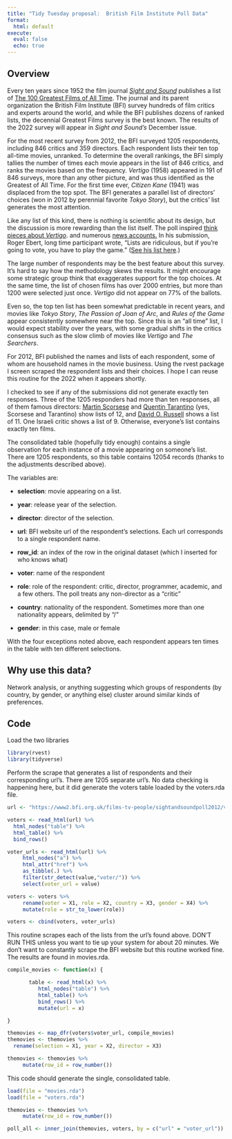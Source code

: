 ```yaml
---
title: "Tidy Tuesday proposal:  British Film Institute Poll Data"
format: 
  html: default
execute:
  eval: false
  echo: true
---
```


## Overview

Every ten years since 1952 the film journal [*Sight and Sound*](https://www.bfi.org.uk/sight-and-sound) publishes a list of [The 100 Greatest Films of All Time](https://www.bfi.org.uk/sight-and-sound/greatest-films-all-time). The journal and its parent organization the British Film Institute (BFI) survey hundreds of film critics and experts around the world, and while the BFI publishes dozens of ranked lists, the decennial Greatest Films survey is the best known. The results of the 2022 survey will appear in *Sight and Sound's* December issue.

For the most recent survey from 2012, the BFI surveyed 1205 respondents, including 846 critics and 359 directors. Each respondent lists their ten top all-time movies, unranked. To determine the overall rankings, the BFI simply tallies the number of times each movie appears in the list of 846 critics, and ranks the movies based on the frequency. *Vertigo* (1958) appeared in 191 of 846 surveys, more than any other picture, and was thus identified as the Greatest of All Time. For the first time ever, *Citizen Kane* (1941) was displaced from the top spot. The BFI generates a parallel list of directors' choices (won in 2012 by perennial favorite *Tokyo Story*), but the critics' list generates the most attention.

Like any list of this kind, there is nothing is scientific about its design, but the discussion is more rewarding than the list itself. The poll inspired [think pieces about *Vertigo*](https://www.bfi.org.uk/sight-and-sound/polls/greatest-films-all-time/vertigo-hitchcock-new-number-one "Vertigo rises: is Hitchcock’s dark masterpiece the greatest film of all time?"). and numerous [news accounts.](https://www.bbc.com/news/entertainment-arts-19078948 "Vertigo is named 'greatest film of all time") In his submission, Roger Ebert, long time participant wrote, "Lists are ridiculous, but if you're going to vote, you have to play the game." ([See his list here](https://www2.bfi.org.uk/films-tv-people/sightandsoundpoll2012/voter/142 "Roger Ebert list").)

The large number of respondents may be the best feature about this survey. It's hard to say how the methodology skews the results. It might encourage some strategic group think that exaggerates support for the top choices. At the same time, the list of chosen films has over 2000 entries, but more than 1200 were selected just once. *Vertigo* did not appear on 77% of the ballots.

Even so, the top ten list has been somewhat predictable in recent years, and movies like *Tokyo Story*, *The Passion of Joan of Arc*, and *Rules of the Game* appear consistently somewhere near the top. Since this is an "all time" list, I would expect stability over the years, with some gradual shifts in the critics consensus such as the slow climb of movies like *Vertigo* and *The Searchers*.

For 2012, BFI published the names and lists of each respondent, some of whom are household names in the movie business. Using the rvest package I screen scraped the respondent lists and their choices. I hope I can reuse this routine for the 2022 when it appears shortly.

I checked to see if any of the submissions did not generate exactly ten responses. Three of the 1205 responders had more than ten responses, all of them famous directors: [Martin Scorsese](https://www2.bfi.org.uk/films-tv-people/sightandsoundpoll2012/voter/1058) and [Quentin Tarantino](https://www2.bfi.org.uk/films-tv-people/sightandsoundpoll2012/voter/1134) (yes, Scorsese and Tarantino) show lists of 12, and [David O. Russell](https://www2.bfi.org.uk/films-tv-people/sightandsoundpoll2012/voter/928) shows a list of 11. One Israeli critic shows a list of 9. Otherwise, everyone's list contains exactly ten films.

The consolidated table (hopefully tidy enough) contains a single observation for each instance of a movie appearing on someone's list. There are 1205 respondents, so this table contains 12054 records (thanks to the adjustments described above).

The variables are:

-   **selection**: movie appearing on a list.

-   **year**: release year of the selection.

-   **director**: director of the selection.

-   **url**: BFI website url of the respondent's selections. Each url corresponds to a single respondent name.

-   **row_id**: an index of the row in the original dataset (which I inserted for who knows what)

-   **voter**: name of the respondent

-   **role**: role of the respondent: critic, director, programmer, academic, and a few others. The poll treats any non-director as a "critic"

-   **country**: nationality of the respondent. Sometimes more than one nationality appears, delimited by "/"

-   **gender**: in this case, male or female

With the four exceptions noted above, each respondent appears ten times in the table with ten different selections.

## Why use this data?

Network analysis, or anything suggesting which groups of respondents (by country, by gender, or anything else) cluster around similar kinds of preferences.

## Code

Load the two libraries

```r

library(rvest)
library(tidyverse)
```

Perform the scrape that generates a list of respondents and their corresponding url's. There are 1205 separate url's. No data checking is happening here, but it did generate the voters table loaded by the voters.rda file.

```r

url <- "https://www2.bfi.org.uk/films-tv-people/sightandsoundpoll2012/voters"

voters <- read_html(url) %>% 
  html_nodes("table") %>% 
  html_table() %>% 
  bind_rows()

voter_urls <- read_html(url) %>% 
     html_nodes("a") %>% 
     html_attr("href") %>% 
     as_tibble(.) %>% 
     filter(str_detect(value,"voter/")) %>% 
     select(voter_url = value)

voters <- voters %>% 
     rename(voter = X1, role = X2, country = X3, gender = X4) %>% 
     mutate(role = str_to_lower(role))

voters <- cbind(voters, voter_urls)
```

This routine scrapes each of the lists from the url's found above. DON'T RUN THIS unless you want to tie up your system for about 20 minutes. We don't want to constantly scrape the BFI website but this routine worked fine. The results are found in movies.rda.

```r

compile_movies <- function(x) {

       table <- read_html(x) %>% 
          html_nodes("table") %>% 
          html_table() %>% 
          bind_rows() %>% 
          mutate(url = x)

}

themovies <- map_dfr(voters$voter_url, compile_movies)
themovies <- themovies %>% 
  rename(selection = X1, year = X2, director = X3)

themovies <- themovies %>% 
     mutate(row_id = row_number())
```

This code should generate the single, consolidated table.

```r

load(file = "movies.rda")
load(file = "voters.rda")

themovies <- themovies %>% 
     mutate(row_id = row_number())

poll_all <- inner_join(themovies, voters, by = c("url" = "voter_url"))




```
